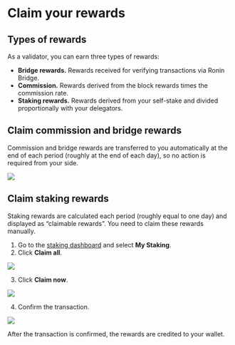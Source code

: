 
# Claim your rewards

## Types of rewards

As a validator, you can earn three types of rewards:
* **Bridge rewards.** Rewards received for verifying transactions via Ronin Bridge. 
* **Commission.** Rewards derived from the block rewards times the commission rate.
* **Staking rewards.** Rewards derived from your self-stake and divided proportionally with your delegators.

## Claim commission and bridge rewards
Commission and bridge rewards are transferred to you automatically at the end of each period (roughly at the end of each day), so no action is required from your side.

<img src={automaticRewards} width={1280} />

## Claim staking rewards
Staking rewards are calculated each period (roughly equal to one day) and displayed as “claimable rewards”. You need to claim these rewards manually.

1. Go to the [staking dashboard](https://saigon-staking.roninchain.com/) and select **My Staking**.
2. Click **Claim all**.

<img src={claimStepOne} width={480} />

3. Click **Claim now**.

<img src={claimStepTwo} width={416} />

4. Confirm the transaction.

<img src={confirmTransaction} width={375} />

After the transaction is confirmed, the rewards are credited to your wallet.